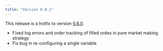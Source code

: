 ```yaml
---
title: "Version 0.8.1"
---
```


This release is a hotfix to version [0.8.0](/release-notes/0.8.0).

- Fixed log errors and order tracking of filled ordes in pure market making strategy
- Fix bug in re-configuring a single variable
